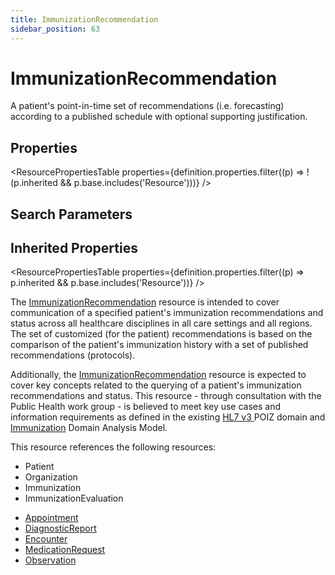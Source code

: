 ```yaml
---
title: ImmunizationRecommendation
sidebar_position: 63
---
```


# ImmunizationRecommendation

A patient's point-in-time set of recommendations (i.e. forecasting) according to a published schedule with optional supporting justification.

<Tabs queryString="section">
<TabItem value="schema" label="Schema" default>


## Properties


<ResourcePropertiesTable properties={definition.properties.filter((p) => !(p.inherited && p.base.includes('Resource')))} />

## Search Parameters

<SearchParamsTable searchParams={definition.searchParameters} />

## Inherited Properties

<ResourcePropertiesTable properties={definition.properties.filter((p) => p.inherited && p.base.includes('Resource'))} />

</TabItem>
  <TabItem value="usage" label="Usage">
    <div>  <a name="scope"></a>  <p> The <a href="/docs/api/fhir/resources/immunizationrecommendation">ImmunizationRecommendation</a> resource is intended to cover communication of a specified patient's immunization recommendations and status across all healthcare disciplines in all care settings and all regions. The set of customized (for the patient) recommendations is based on the comparison of the patient's immunization history with a set of published recommendations (protocols). </p> <p> Additionally, the <a href="/docs/api/fhir/resources/immunizationrecommendation">ImmunizationRecommendation</a> resource is expected to cover key concepts related to the querying of a patient's immunization recommendations and status. This resource - through consultation with the Public Health work group - is believed to meet key use cases and information requirements as defined in the existing <a href="https://www.hl7.org/implement/standards/product_brief.cfm?product_id=186">HL7 v3 </a> POIZ domain and <a href="/docs/api/fhir/resources/immunization">Immunization</a> Domain Analysis Model. </p> </div>
    </TabItem>
  <TabItem value="relationships" label="Relationships">
    <div> <a name="bnr"></a>  <p> This resource references the following resources: </p> <ul>     <li>Patient</li>     <li>Organization</li>     <li>Immunization</li>     <li>ImmunizationEvaluation</li> </ul> </div>
    </TabItem>
  
  <TabItem value="referencedBy" label="Referenced By">
    <ul><li><a href="/docs/api/fhir/resources/appointment">Appointment</a></li>
<li><a href="/docs/api/fhir/resources/diagnosticreport">DiagnosticReport</a></li>
<li><a href="/docs/api/fhir/resources/encounter">Encounter</a></li>
<li><a href="/docs/api/fhir/resources/medicationrequest">MedicationRequest</a></li>
<li><a href="/docs/api/fhir/resources/observation">Observation</a></li></ul>
    </TabItem>

</Tabs>
